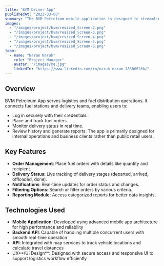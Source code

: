 ```yaml
---
title: "BVM Driver App"
publishedAt: "2023-03-08"
summary: "The BVM Petroleum mobile application is designed to streamline the fuel order and delivery process for businesses and retail partners. It offers real-time tracking, order management, and reporting features to ensure a smooth and transparent petroleum delivery experience."
images:
  - "/images/project/bvm/resized_Screen-2.png"
  - "/images/project/bvm/resized_Screen-3.png"
  - "/images/project/bvm/resized_Screen-4.png"
  - "/images/project/bvm/resized_Screen-5.png"
  - "/images/project/bvm/resized_Screen-8.png"
team:
  - name: "Naran Narak"
    role: "Project Manager"
    avatar: "/images/me.jpg"
    linkedIn: "https://www.linkedin.com/in/narak-naran-28306626b/"
---
```


## Overview
BVM Petroleum App serves logistics and fuel distribution operations. It connects fuel stations and delivery teams, enabling users to:
  - Log in securely with their credentials.
  - Place and track fuel orders.
  - Monitor delivery status in real time.
  - Review history and generate reports.
The app is primarily designed for internal operations and business clients rather than public retail users.

## Key Features
- **Order Management**: Place fuel orders with details like quantity and recipient.
- **Delivery Status**: Live tracking of delivery stages (departed, arrived, offloaded, done).
- **Notifications**: Real-time updates for order status and changes.
- **Filtering Options**: Search or filter orders by various criteria.
- **Reporting Module**: Access categorized reports for better data insights.

## Technologies Used
- **Mobile Application**: Developed using advanced mobile app architecture for high performance and reliability
- **Backend API**: Capable of handling multiple concurrent users with smooth real-time operation
- **API**: Integrated with map services to track vehicle locations and calculate travel distances
- UX**/UI Design**: Designed with secure access and responsive UI to support logistics workflow efficiently

